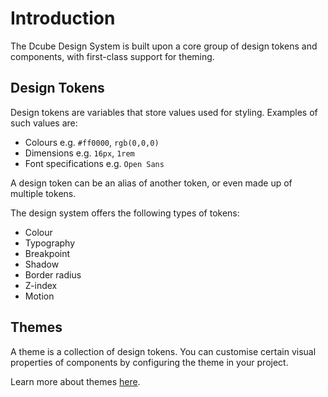 
<Meta title="Foundations/Introduction" />

# Introduction

The Dcube Design System is built upon a core group of design tokens and components,
with first-class support for theming.

## Design Tokens

Design tokens are variables that store values used for styling. Examples of such
values are:

-   Colours e.g. `#ff0000`, `rgb(0,0,0)`
-   Dimensions e.g. `16px`, `1rem`
-   Font specifications e.g. `Open Sans`

A design token can be an alias of another token, or even made up of multiple tokens.

The design system offers the following types of tokens:

-   Colour
-   Typography
-   Breakpoint
-   Shadow
-   Border radius
-   Z-index
-   Motion

## Themes

A theme is a collection of design tokens. You can customise certain visual
properties of components by configuring the theme in your project.

Learn more about themes [here](/docs/foundations-themes-introduction--docs).
